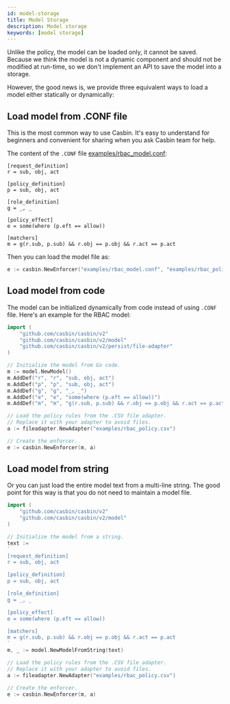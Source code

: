 ```yaml
---
id: model-storage
title: Model Storage
description: Model storage
keywords: [model storage]
---
```


Unlike the policy, the model can be loaded only, it cannot be saved. Because we think the model is not a dynamic component and should not be modified at run-time, so we don't implement an API to save the model into a storage.

However, the good news is, we provide three equivalent ways to load a model either statically or dynamically:

## Load model from .CONF file

This is the most common way to use Casbin. It's easy to understand for beginners and convenient for sharing when you ask Casbin team for help.

The content of the ``.CONF`` file [examples/rbac_model.conf](https://github.com/casbin/casbin/blob/master/examples/rbac_model.conf):

```model
[request_definition]
r = sub, obj, act

[policy_definition]
p = sub, obj, act

[role_definition]
g = _, _

[policy_effect]
e = some(where (p.eft == allow))

[matchers]
m = g(r.sub, p.sub) && r.obj == p.obj && r.act == p.act
```

Then you can load the model file as:

```go
e := casbin.NewEnforcer("examples/rbac_model.conf", "examples/rbac_policy.csv")
```

## Load model from code

The model can be initialized dynamically from code instead of using ``.CONF`` file. Here's an example for the RBAC model:

```go
import (
	"github.com/casbin/casbin/v2"
	"github.com/casbin/casbin/v2/model"
	"github.com/casbin/casbin/v2/persist/file-adapter"
)

// Initialize the model from Go code.
m := model.NewModel()
m.AddDef("r", "r", "sub, obj, act")
m.AddDef("p", "p", "sub, obj, act")
m.AddDef("g", "g", "_, _")
m.AddDef("e", "e", "some(where (p.eft == allow))")
m.AddDef("m", "m", "g(r.sub, p.sub) && r.obj == p.obj && r.act == p.act")

// Load the policy rules from the .CSV file adapter.
// Replace it with your adapter to avoid files.
a := fileadapter.NewAdapter("examples/rbac_policy.csv")

// Create the enforcer.
e := casbin.NewEnforcer(m, a)
```

## Load model from string

Or you can just load the entire model text from a multi-line string. The good point for this way is that you do not need to maintain a model file.

```go
import (
	"github.com/casbin/casbin/v2"
	"github.com/casbin/casbin/v2/model"
)

// Initialize the model from a string.
text :=
`
[request_definition]
r = sub, obj, act

[policy_definition]
p = sub, obj, act

[role_definition]
g = _, _

[policy_effect]
e = some(where (p.eft == allow))

[matchers]
m = g(r.sub, p.sub) && r.obj == p.obj && r.act == p.act
`
m, _ := model.NewModelFromString(text)

// Load the policy rules from the .CSV file adapter.
// Replace it with your adapter to avoid files.
a := fileadapter.NewAdapter("examples/rbac_policy.csv")

// Create the enforcer.
e := casbin.NewEnforcer(m, a)
```
